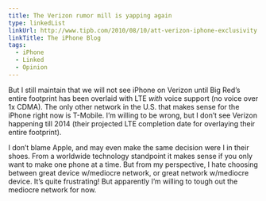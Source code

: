 ```yaml
---
title: The Verizon rumor mill is yapping again
type: linkedList
linkUrl: http://www.tipb.com/2010/08/10/att-verizon-iphone-exclusivity
linkTitle: The iPhone Blog
tags:
  - iPhone
  - Linked
  - Opinion
---
```


But I still maintain that we will not see iPhone on Verizon until Big Red’s entire footprint has been overlaid with LTE _with_ voice support (no voice over 1x CDMA). The only other network in the U.S. that makes sense for the iPhone right now is T-Mobile. I’m willing to be wrong, but I don’t see Verizon happening till 2014 (their projected LTE completion date for overlaying their entire footprint).

I don’t blame Apple, and may even make the same decision were I in their shoes. From a worldwide technology standpoint it makes sense if you only want to make one phone at a time. But from my perspective, I hate choosing between great device w/mediocre network, or great network w/mediocre device. It’s quite frustrating! But apparently I’m willing to tough out the mediocre network for now.
